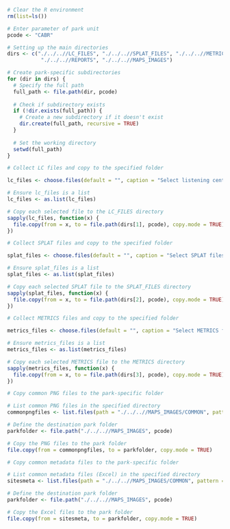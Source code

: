 


```{r dir_setup, include=FALSE}
# Clear the R environment
rm(list=ls())

# Enter parameter of park unit
pcode <- "CABR"

# Setting up the main directories
dirs <- c("./../..//LC_FILES", "./../..//SPLAT_FILES", "./../..//METRICS", 
           "./../..//REPORTS", "./../..//MAPS_IMAGES")

# Create park-specific subdirectories
for (dir in dirs) {
  # Specify the full path
  full_path <- file.path(dir, pcode)
  
  # Check if subdirectory exists
  if (!dir.exists(full_path)) {
    # Create a new subdirectory if it doesn't exist
    dir.create(full_path, recursive = TRUE)
  }
  
  # Set the working directory
  setwd(full_path)
}
```



```{r lcfiles}
# Collect LC files and copy to the specified folder

lc_files <- choose.files(default = "", caption = "Select listening center files to be copied to reporting project folder")

# Ensure lc_files is a list
lc_files <- as.list(lc_files)

# Copy each selected file to the LC_FILES directory
sapply(lc_files, function(x) {
  file.copy(from = x, to = file.path(dirs[1], pcode), copy.mode = TRUE)
})

```


```{r splatfiles}
# Collect SPLAT files and copy to the specified folder

splat_files <- choose.files(default = "", caption = "Select SPLAT files to be copied to reporting project folder")

# Ensure splat_files is a list
splat_files <- as.list(splat_files)

# Copy each selected SPLAT file to the SPLAT_FILES directory
sapply(splat_files, function(x) {
  file.copy(from = x, to = file.path(dirs[2], pcode), copy.mode = TRUE)
})

```

```{r metricsfiles}
# Collect METRICS files and copy to the specified folder

metrics_files <- choose.files(default = "", caption = "Select METRICS files to be copied to reporting project folder")

# Ensure metrics_files is a list
metrics_files <- as.list(metrics_files)

# Copy each selected METRICS file to the METRICS directory
sapply(metrics_files, function(x) {
  file.copy(from = x, to = file.path(dirs[3], pcode), copy.mode = TRUE)
})

```




```{r pastecommon}
# Copy common PNG files to the park-specific folder

# List common PNG files in the specified directory
commonpngfiles <- list.files(path = "./../..//MAPS_IMAGES/COMMON", pattern = "\\.png$", full.names = TRUE)

# Define the destination park folder
parkfolder <- file.path("./../..//MAPS_IMAGES", pcode)

# Copy the PNG files to the park folder
file.copy(from = commonpngfiles, to = parkfolder, copy.mode = TRUE)

```

```{r pastesitesmeta}
# Copy common metadata files to the park-specific folder

# List common metadata files (Excel) in the specified directory
sitesmeta <- list.files(path = "./../..//MAPS_IMAGES/COMMON", pattern = "\\.xlsx$", full.names = TRUE)

# Define the destination park folder
parkfolder <- file.path("./../..//MAPS_IMAGES", pcode)

# Copy the Excel files to the park folder
file.copy(from = sitesmeta, to = parkfolder, copy.mode = TRUE)


```



